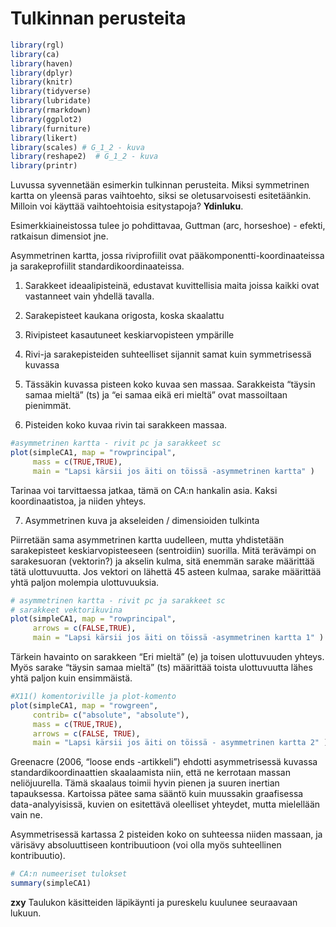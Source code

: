 
# Tulkinnan perusteita
```r
library(rgl)
library(ca)
library(haven)
library(dplyr)
library(knitr)
library(tidyverse)
library(lubridate)
library(rmarkdown)
library(ggplot2)
library(furniture)
library(likert)
library(scales) # G_1_2 - kuva
library(reshape2)  # G_1_2 - kuva
library(printr)
```
Luvussa syvennetään esimerkin tulkinnan perusteita. Miksi symmetrinen kartta on yleensä paras vaihtoehto, siksi se oletusarvoisesti esitetäänkin. Milloin voi käyttää vaihtoehtoisia esitystapoja? **Ydinluku**.

Esimerkkiaineistossa tulee jo pohdittavaa, Guttman (arc, horseshoe) - efekti, ratkaisun dimensiot jne.

Asymmetrinen kartta, jossa riviprofiilit ovat pääkomponentti-koordinaateissa ja sarakeprofiilit standardikoordinaateissa.

(@) Sarakkeet ideaalipisteinä, edustavat kuvittellisia maita joissa kaikki ovat vastanneet vain yhdellä tavalla.

(@) Sarakepisteet kaukana origosta, koska skaalattu

(@) Rivipisteet kasautuneet keskiarvopisteen ympärille

(@) Rivi-ja sarakepisteiden suhteelliset sijannit samat kuin symmetrisessä kuvassa

(@) Tässäkin kuvassa pisteen koko kuvaa sen massaa. Sarakkeista "täysin samaa mieltä" (ts) ja "ei samaa eikä eri mieltä" ovat massoiltaan pienimmät.
(@) Pisteiden koko kuvaa rivin tai sarakkeen massaa.

```r
#asymmetrinen kartta - rivit pc ja sarakkeet sc
plot(simpleCA1, map = "rowprincipal", 
     mass = c(TRUE,TRUE),
     main = "Lapsi kärsii jos äiti on töissä -asymmetrinen kartta" )

```

Tarinaa voi tarvittaessa jatkaa, tämä on CA:n hankalin asia. Kaksi koordinaatistoa, ja niiden yhteys.

(@) Asymmetrinen kuva ja akseleiden / dimensioiden tulkinta

Piirretään sama asymmetrinen kartta uudelleen, mutta yhdistetään sarakepisteet keskiarvopisteeseen (sentroidiin) suorilla. Mitä terävämpi on sarakesuoran (vektorin?) ja akselin kulma, sitä enemmän sarake määrittää tätä ulottuvuutta. Jos vektori on lähettä 45 asteen kulmaa, sarake määrittää yhtä paljon molempia ulottuvuuksia.
     
```r
# asymmetrinen kartta - rivit pc ja sarakkeet sc
# sarakkeet vektorikuvina
plot(simpleCA1, map = "rowprincipal", 
     arrows = c(FALSE,TRUE),
     main = "Lapsi kärsii jos äiti on töissä -asymmetrinen kartta 1" )

```

Tärkein havainto on sarakkeen "Eri mieltä" (e) ja toisen ulottuvuuden yhteys. Myös sarake "täysin samaa mieltä" (ts) määrittää toista ulottuvuutta lähes yhtä paljon kuin ensimmäistä.

```r
#X11() komentoriville ja plot-komento
plot(simpleCA1, map = "rowgreen",
     contrib= c("absolute", "absolute"),
     mass = c(TRUE,TRUE),
     arrows = c(FALSE, TRUE),
     main = "Lapsi kärsii jos äiti on töissä - asymmetrinen kartta 2" )

```


Greenacre (2006, "loose ends -artikkeli") ehdotti asymmetrisessä kuvassa standardikoordinaattien skaalaamista niin, että ne kerrotaan massan neliöjuurella. Tämä skaalaus toimii hyvin pienen ja suuren inertian tapauksessa. Kartoissa pätee sama sääntö kuin muussakin graafisessa data-analyyisissä, kuvien on esitettävä oleelliset yhteydet, mutta mielellään vain ne.

Asymmetrisessä kartassa 2 pisteiden koko on suhteessa niiden massaan, ja värisävy absoluuttiseen kontribuutioon (voi olla myös suhteellinen kontribuutio).


```r
# CA:n numeeriset tulokset
summary(simpleCA1)

```


**zxy** Taulukon käsitteiden läpikäynti ja pureskelu kuulunee seuraavaan lukuun.